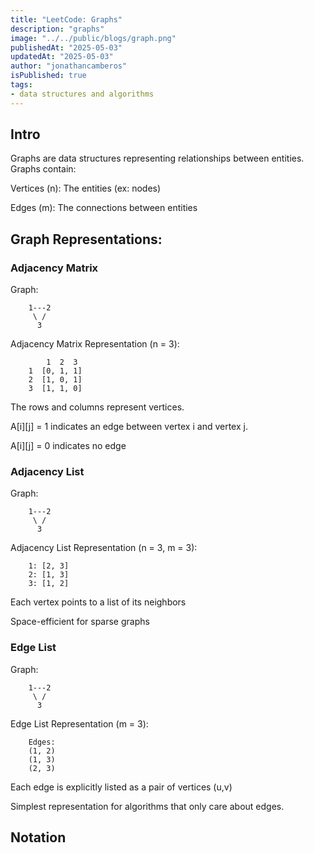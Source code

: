 ```yaml
---
title: "LeetCode: Graphs"
description: "graphs"
image: "../../public/blogs/graph.png"
publishedAt: "2025-05-03"
updatedAt: "2025-05-03"
author: "jonathancamberos"
isPublished: true
tags:
- data structures and algorithms
---
```


## Intro

Graphs are data structures representing relationships
between entities. Graphs contain:

Vertices (n): The entities (ex: nodes)

Edges (m): The connections between entities

## Graph Representations: 

### Adjacency Matrix

Graph:
```
    1---2
     \ /
      3
```

Adjacency Matrix Representation (n = 3):
```
        1  2  3
    1  [0, 1, 1]
    2  [1, 0, 1]
    3  [1, 1, 0]
```

The rows and columns represent vertices.

A[i][j] = 1 indicates an edge between vertex i and vertex j.

A[i][j] = 0 indicates no edge

### Adjacency List

Graph:
```
    1---2
     \ /
      3
```

Adjacency List Representation (n = 3, m = 3):
```
    1: [2, 3]
    2: [1, 3]
    3: [1, 2]
```

Each vertex points to a list of its neighbors

Space-efficient for sparse graphs

### Edge List

Graph:
```
    1---2
     \ /
      3
```

Edge List Representation (m = 3):
```
    Edges:
    (1, 2)
    (1, 3)
    (2, 3)
```

Each edge is explicitly listed as a pair of vertices (u,v)

Simplest representation for algorithms that only care about edges.


## Notation